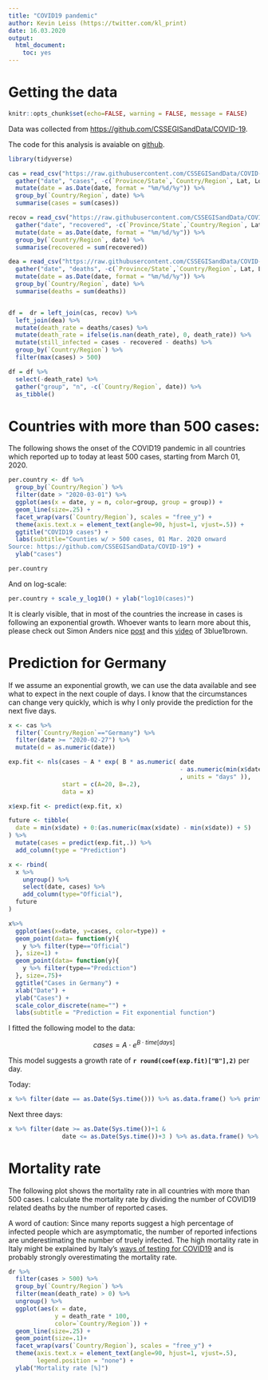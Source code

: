 ```yaml
---
title: "COVID19 pandemic"
author: Kevin Leiss (https://twitter.com/kl_print)
date: 16.03.2020
output:
  html_document: 
    toc: yes
---
```

# Getting the data
```r
knitr::opts_chunk$set(echo=FALSE, warning = FALSE, message = FALSE)
```

Data was collected from [https://github.com/CSSEGISandData/COVID-19](https://github.com/CSSEGISandData/COVID-19).

The code for this analysis is avaiable on [github](https://github.com/klprint/covid19).

```r
library(tidyverse)

cas = read_csv("https://raw.githubusercontent.com/CSSEGISandData/COVID-19/master/csse_covid_19_data/csse_covid_19_time_series/time_series_19-covid-Confirmed.csv") %>%
  gather("date", "cases", -c(`Province/State`,`Country/Region`, Lat, Long)) %>%
  mutate(date = as.Date(date, format = "%m/%d/%y")) %>%
  group_by(`Country/Region`, date) %>%
  summarise(cases = sum(cases))

recov = read_csv("https://raw.githubusercontent.com/CSSEGISandData/COVID-19/master/csse_covid_19_data/csse_covid_19_time_series/time_series_19-covid-Recovered.csv") %>%
  gather("date", "recovered", -c(`Province/State`,`Country/Region`, Lat, Long)) %>%
  mutate(date = as.Date(date, format = "%m/%d/%y")) %>%
  group_by(`Country/Region`, date) %>%
  summarise(recovered = sum(recovered))

dea = read_csv("https://raw.githubusercontent.com/CSSEGISandData/COVID-19/master/csse_covid_19_data/csse_covid_19_time_series/time_series_19-covid-Deaths.csv") %>%
  gather("date", "deaths", -c(`Province/State`,`Country/Region`, Lat, Long)) %>%
  mutate(date = as.Date(date, format = "%m/%d/%y")) %>%
  group_by(`Country/Region`, date) %>%
  summarise(deaths = sum(deaths))


df =  dr = left_join(cas, recov) %>%
  left_join(dea) %>%
  mutate(death_rate = deaths/cases) %>%
  mutate(death_rate = ifelse(is.nan(death_rate), 0, death_rate)) %>%
  mutate(still_infected = cases - recovered - deaths) %>%
  group_by(`Country/Region`) %>%
  filter(max(cases) > 500)

df = df %>%
  select(-death_rate) %>%
  gather("group", "n", -c(`Country/Region`, date)) %>%
  as_tibble()
```


# Countries with more than 500 cases:
The following shows the onset of the COVID19 pandemic in all countries which reported up to today at least 500 cases, starting from March 01, 2020.

```r
per.country <- df %>%
  group_by(`Country/Region`) %>%
  filter(date > "2020-03-01") %>%
  ggplot(aes(x = date, y = n, color=group, group = group)) +
  geom_line(size=.25) +
  facet_wrap(vars(`Country/Region`), scales = "free_y") +
  theme(axis.text.x = element_text(angle=90, hjust=1, vjust=.5)) +
  ggtitle("COVID19 cases") +
  labs(subtitle="Counties w/ > 500 cases, 01 Mar. 2020 onward
Source: https://github.com/CSSEGISandData/COVID-19") +
  ylab("cases")

per.country
```

And on log-scale:

```r
per.country + scale_y_log10() + ylab("log10(cases)")
```

It is clearly visible, that in most of the countries the increase in cases is following an exponential growth.
Whoever wants to learn more about this, please check out Simon Anders nice [post](http://papagei.zmbh.uni-heidelberg.de/anders/covid/covid.html) and this [video](https://www.youtube.com/watch?v=Kas0tIxDvrg) of 3blue1brown.

# Prediction for Germany
If we assume an exponential growth, we can use the data available and see what to expect in the next couple of days.
I know that the circumstances can change very quickly, which is why I only provide the prediction for the next five days.

```r
x <- cas %>%
  filter(`Country/Region`=="Germany") %>%
  filter(date >= "2020-02-27") %>%
  mutate(d = as.numeric(date))

exp.fit <- nls(cases ~ A * exp( B * as.numeric( date
                                                - as.numeric(min(x$date) )
                                                , units = "days" )),
               start = c(A=20, B=.2),
               data = x)

x$exp.fit <- predict(exp.fit, x)

future <- tibble(
  date = min(x$date) + 0:(as.numeric(max(x$date) - min(x$date)) + 5)
) %>%
  mutate(cases = predict(exp.fit,.)) %>%
  add_column(type = "Prediction")

x <- rbind(
  x %>%
    ungroup() %>%
    select(date, cases) %>%
    add_column(type="Official"),
  future
)

x%>%
  ggplot(aes(x=date, y=cases, color=type)) +
  geom_point(data= function(y){
    y %>% filter(type=="Official")
  }, size=1) +
  geom_point(data= function(y){
    y %>% filter(type=="Prediction")
  }, size=.75)+
  ggtitle("Cases in Germany") +
  xlab("Date") +
  ylab("Cases") +
  scale_color_discrete(name="") +
  labs(subtitle = "Prediction = Fit exponential function")
```

I fitted the following model to the data:

$$
cases = A \cdot e^{B \cdot time[days]}
$$

This model suggests a growth rate of __`r round(coef(exp.fit)["B"],2)`__ per day.

Today:
```r
x %>% filter(date == as.Date(Sys.time())) %>% as.data.frame() %>% print()
```


Next three days:
```r
x %>% filter(date >= as.Date(Sys.time())+1 &
               date <= as.Date(Sys.time())+3 ) %>% as.data.frame() %>% print()
```


# Mortality rate
The following plot shows the mortality rate in all countries with more than 500 cases.
I calculate the mortality rate by dividing the number of COVID19 related deaths by the number of reported cases.

A word of caution: 
Since many reports suggest a high percentage of infected people which are asymptomatic, the number of reported infections are underestimating the number of truely infected.
The high mortality rate in Italy might be explained by Italy's [ways of testing for COVID19](https://medium.com/@andreasbackhausab/coronavirus-why-its-so-deadly-in-italy-c4200a15a7bf) and is probably strongly overestimating the mortality rate.

```r
dr %>%
  filter(cases > 500) %>%
  group_by(`Country/Region`) %>%
  filter(mean(death_rate) > 0) %>%
  ungroup() %>%
  ggplot(aes(x = date,
             y = death_rate * 100,
             color=`Country/Region`)) +
  geom_line(size=.25) +
  geom_point(size=.1)+
  facet_wrap(vars(`Country/Region`), scales = "free_y") +
  theme(axis.text.x = element_text(angle=90, hjust=1, vjust=.5),
        legend.position = "none") +
  ylab("Mortality rate [%]")
```

